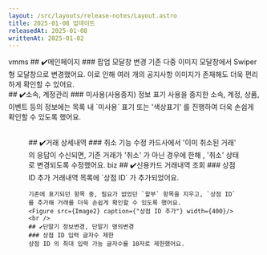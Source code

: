 ```yaml
---
layout: /src/layouts/release-notes/Layout.astro
title: 2025-01-08 업데이트
releasedAt: 2025-01-08
writtenAt: 2025-01-02
---
```



<Frame>
    <Badge style={'web'}>vmms</Badge>
    ## ✔️메인페이지
    ### 팝업 모달창 변경
            기존 다중 이미지 모달창에서 Swiper형 모달창으로 변경했어요. 이로 인해 여러 개의 공지사항 이미지가 존재해도 더욱 편리하게 확인할 수 있어요.
    <br/>
    ## ✔️소속, 계정관리
    ### 미사용(사용중지) 정보 표기
    사용을 중지한 소속, 계정, 상품, 이벤트 등의 정보에는 목록 내 `미사용` 표기 또는 '색상표기' 를 진행하여
    더욱 손쉽게 확인할 수 있도록 했어요.
    <Figure src={Image1} caption={"상점 ID 추가"} width={300}/><br />
    ## ✔️거래 상세내역
    ### 취소 기능 수정
            카드사에서 '이미 취소된 거래' 의 응답이 수신되면, 기존 거래가 '취소' 가 아닌 경우에 한해 , '취소' 상태로 변경되도록 수정했어요.
</Frame>

<Frame>
    <Badge style={'web'}>biz</Badge>
    ## ✔️신용카드 거래내역 조회
    ### 상점 ID 추가
    거래내역 목록에 `상점 ID` 가 추가되었어요.

    기존에 표기되던 항목 중, 필요가 없었던 `할부` 항목을 지우고, `상점 ID` 를 추가해 거래를 더욱 손쉽게 확인할 수 있도록 했어요.
    <Figure src={Image2} caption={"상점 ID 추가"} width={400}/><br />
    ## ✔️단말기 정보변경, 단말기 명의변경
    ### 상점 ID 입력 글자수 제한
    상점 ID 의 최대 입력 가능 글자수를 10자로 제한했어요.
</Frame>